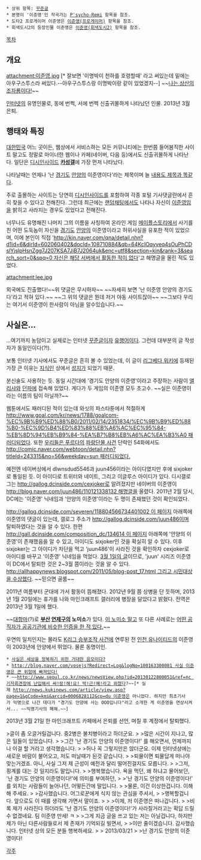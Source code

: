  * 상위 항목: [[꾸준글]]
 * 본명이 '이준영'인 작곡가는 [[P'sycho-Remi]] 항목을 참조.
 * 도타2 프로게이머 이준영은 [[이준영(프로게이머)]] 항목을 참조.
 * 회색도시2의 등장인물 이준영은 [[이준영(회색도시2)]] 항목을 참조.

[[목차]]

== 개요 ==
attachment:이준영.jpg
[* 잘보면 '이명박이 천하를 호령할때' 라고 써있는데 밑에는 아우구스투스라 써있다.--아우구스투스랑 이명박이랑 같이 있었겠지--]
~~[[조자룡|나는 상산의 조자룡이다!]]~~

[[인터넷]]의 유명인물로, 동에 번쩍, 서에 번쩍 신출귀몰하게 나타났던 인물. 2013년 3월 은퇴.

== 행태와 특징 ==
[[대한민국]] 어느 곳이든, 웹상에서 서비스하는 모든 커뮤니티에는 한번쯤 들어봄직한 사이트 말고도 정말로 마이너한 웹이나 카페(네이버, 다음 등)에서도 신출귀몰하게 나타난다. 일단은 [[디시인사이드]] '''[[카성갤]]'''에 가장 먼저 나타났다.

나타날때는 언제나 '난 [[경기도]] [[안양시|안양]]의 이준영이다'라는 제목이며 늘 [[제곧내|내용도 제목과 똑같다]].

주로 출몰하는 사이트는 당연히 [[디시인사이드]]를 포함하여 각종 포털 기사댓글란에서 흔히 찾을 수 있다고 전해진다. 그런데 최근에는 [[랜덤채팅]]에서도 나타나 자신이 [[이준영]]임을 밝히고 사라지는 경우도 있었다고 전해진다.

너무나도 유명해진 나머지 그의 이름을 사칭하여 온라인 게임 [[메이플스토리]]에서 사기를 친 어떤 도둑놈이 자신을 [[경기도]] [[안양시|안양]]의 이준영이라고 허위사실을 유포한 적이 있었으며, 이에 본인이 직접 '[[http://kin.naver.com/qna/detail.nhn?d1id=6&dirId=602060402&docId=108710884&qb=64KcIOqyveq4sOuPhCDslYjslpHsnZgg7J207KSA7JiB7J2064uk&enc=utf8&section=kin&rank=3&search_sort=0&spq=0 자신은 해당 서버에서 활동한 적이 없다]]'고 해명글을 올린 적도 있었다.

attachment:lee.jpg

외국에도 진출했다!~~위 댓글은 무시하자~~ ~~자세히 보면 '난 이준영 안양의 경기도다'라고 적혀 있다.~~ ~~그 위의 댓글은 뭔데 저거 야동 사이트잖아~~ ~~그보다 우리는 여기서 이준영이 한사람이 아님을 알수있습니다.~~

== 사실은... ==
...여기까지 농담이고 실제로는 인터넷 [[꾸준글]]이자 [[유행어]]이다. 그런데 대부분의 글 작성자가 동일인이다(?!).

보통 인터넷 기사에서도 꾸준글은 흔히 볼 수 있었는데, 이 글이 [[리그베다 위키]]에 등재된 가장 큰 이유는 [[네이버 지식iN|지식인]] 상에서 [[성지]]가 되었기 때문.

분신술도 사용하는 듯. 동일 시간대에 '경기도 안양의 이준영'이라고 주장하는 사람이 [[앨리샤]]와 [[던파]]에 접속해 있었다. 게다가 두 게임의 이준영 모두 초고수. ~~실은 이준영이라는 이름의 팀이 아닐까?~~

웹툰에서도 패러디된 적이 있는데 와싯의 파스타툰에서 적절하게 [[http://www.goal.com/kr/news/1788/goalcom-%EC%9B%B9%ED%88%B0/2011/02/14/2351834/%EC%9B%B9%ED%88%B0-%EC%9D%B4%ED%83%88%EB%A6%AC%EC%95%84-%EB%8D%94%EB%B9%84-%EA%B7%B8%EB%A6%AC%EA%B3%A0 패러디되었다]].
또한 [[우리들은 푸르다]]의 [[파랑단물 사건]] 단락인 54화에서도 [[http://comic.naver.com/webtoon/detail.nhn?titleId=243315&no=56&weekday=sun 패러디되었다.]]

예전엔 네이버상에서 dlwnsdud5546과 juun456이라는 아이디였지만 후에 sixjoker로 통일된 듯. 이 아이디로 트위터와 네이트, 그리고 이글루스 아이디가 있다. 디시갤로그는 [[http://gallog.dcinside.com/cexjoker]]로 알려졌지만 네이버의 이준영이 [[http://blog.naver.com/juun486/110121338132 해명글]]을 올렸다. 2011년 2월 당시, DC에는 '이준영' 닉네임과 '안양의 이준영'이라는 두 명이 존재했던 것이 확인되었다.

[[http://gallog.dcinside.com/severen/118804566734401002 이 페이지]] 아래쪽에 이준영의 댓글이 있는데, 갤로그 주소가 [[http://gallog.dcinside.com/juun486]]이며 탈퇴하였다는 것을 알 수 있다. 한편  [[http://gall.dcinside.com/composition_dc/134614 이 페이지]] 아래쪽에 '안양의 이준영'이 존재했음을 알 수 있고, 아이디도 sixjoker인 것을 확실히 알 수 있다. 이후 sixjoker는 그 아이디가 차단을 먹고 'juun486'이 사라진 것을 확인하자 cexjoker로 아이디를 바꾸고 '이준영' 닉네임을 먹었다. [http://gall.dcinside.com/composition_dc/135961 3월 1일의 글]이므로, 'juun' 시리즈 이준영이 DC에서 탈퇴한 것은 2~3월 쯤이라는 것을 알 수 있다. [[http://allhappynews.blogspot.com/2011/05/blog-post_17.html 그리고 시민대상을 수상했다]]. ~~믿으면 골룸~~

2011년 여름부터 군대에 가서 활동이 뜸해졌다. 2012년 9월 쯤 상병을 단 듯하며, 2013년 1월 20일에는 휴가를 나와 마인크래프트 갤러리에 병장을 달았다고 밝혔다. 전역은 2013년 3월 1일에 했다.

~~[[대항마]](?)로 '''[[부산광역시|부산]] [[연제구]]의 노미소'''가 있다. [[미소의 세상|이 노미소 말고]] 또 다른 사례로는 [[도지삽니다|어떤 공직자가 공공기관에 비슷한 인증을 한 적 있다.]]~~

우연의 일치인지는 몰라도 [[K리그 승부조작 사건]]에 연루된 전 [[인천 유나이티드]]의 이준영이 2003년에 안양에서 뛰었다. 물론 동명이인.

 * [http://bbs2.ruliweb.daum.net/gaia/do/ruliweb/family/217/read?articleId=12600987&bbsId=G005&searchKey=userid&itemGroupId=&searchName=%EC%A7%81%EC%8F%98&itemId=64&searchValue=ufO78_XEdF90&platformId=&pageIndex=1 사실은 세상을 정복하기 위한 거대한 음모이다?]
 * [[http://blog.naver.com/vosejs?Redirect=Log&logNo=100163300081 사실 이준영은 큰 위험에 빠져있다!]]
 * ~~[[http://www.seoul.co.kr/news/newsView.php?id=20130122800051&ref=nc 기자회견장에 난입해서 싸!랑!해!요! 박!근!혜!라고 외쳤]]다?~~[* 실제 [[http://news.kukinews.com/article/view.asp?page=1&gCode=kmi&arcid=0006828112&cp=du 이준영]]은 아니었다. 하지만 최초기사가 익명으로 나간 데다가 "경기도 안양에 사는 OOO입니다"라고 소개한 게 이준영을 연상시켜서... ~~익명기사의 폐해.~~]

2013년 3월 21일 한 마인크래프트 카페에서 은퇴를 선언, 며칠 후 계정에서 탈퇴했다.

>글이 좀 오글거릴겁니다. 중2병은 불치병이라고 하더군요.
>
>많은 시간이 지나고, 많은 일들이 있었습니다.
>
>그간 '난 경기도 안양의 이준영이다!' 를 해오면서, 언제까지나 이걸 할 거라고 생각했습니다.
>
>허나 꼭 그렇지만은 않더군요. 이제 인터넷상에는 새로운 바람이 불어오고, 저도 떠날때가 된것 같습니다.
>
>퇴물이면 퇴물답게 떠나야 맞는거겠죠. 아니, 사실 그저 제 근성이 예전과 달리 떨어진걸지도 모릅니다.
>
>그저, 핑계를 대는 것 일지라도 말입니다.
>
>행복했습니다. 욕을 먹던, 왜 하냐고 물어보던, '난 경기도 안양의 이준영이다!'에 의미를 부여하던,
>
>'난 경기도 안양의 이준영이다!' 를 외치는 사람들이 늘어나던, 어떻든간에 말입니다.
>
>물론, 이건 이상한겁니다. 이해해 주세요.
>
>감사했습니다. 어그로꾼에게 식지 않는 관심을 주셔서,
>
>행복할겁니다. 앞으로도 이 때를 생각해 가면서 말이죠.
>
>
>이제, 저 이준영은 떠나갑니다. 
>
>비록 제가 사라진다 하더라도 '난 경기도 안양의 이준영이다!'가 사라질거라고는 확답 드릴수 없겠네요. 팀 이준영 만세! ㅋ
>
>그게 지금 글을 쓰고 있는 저는 아닐겁니다, 하지만 제가 아닌 다른사람들로서 제 존재가 기억되길 빌면서,
>
>이만 줄이겠습니다. 감사했습니다. 인터넷 상의 모든 분들 행복하세요.
>
> 2013/03/21
>
>난 경기도 안양의 이준영이다!

[[각주]]
